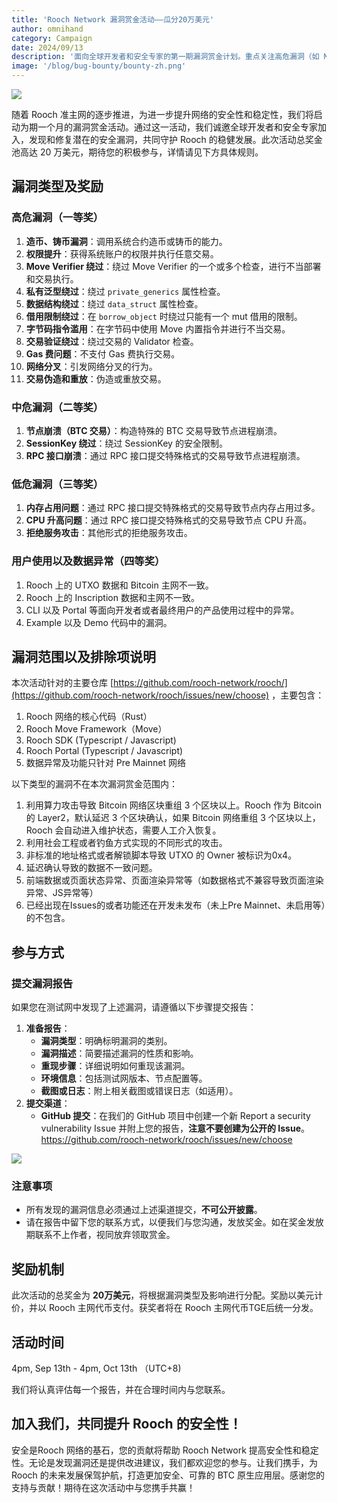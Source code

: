 ```yaml
---
title: 'Rooch Network 漏洞赏金活动——瓜分20万美元'
author: omnihand
category: Campaign
date: 2024/09/13
description: '面向全球开发者和安全专家的第一期漏洞赏金计划。重点关注高危漏洞（如 Move Verifier 绕过、权限升级）、中危漏洞（如节点崩溃）和低危漏洞（如性能问题）。总奖金池20万美元，为期一个月。'
image: '/blog/bug-bounty/bounty-zh.png'
---
```



<PostHeader />

![](/blog/bug-bounty/bounty-zh.png)

随着 Rooch 准主网的逐步推进，为进一步提升网络的安全性和稳定性，我们将启动为期一个月的漏洞赏金活动。通过这一活动，我们诚邀全球开发者和安全专家加入，发现和修复潜在的安全漏洞，共同守护 Rooch 的稳健发展。此次活动总奖金池高达 20 万美元，期待您的积极参与，详情请见下方具体规则。

## 漏洞类型及奖励

### 高危漏洞（一等奖）

1. **造币、铸币漏洞**：调用系统合约造币或铸币的能力。
2. **权限提升**：获得系统账户的权限并执行任意交易。
3. **Move Verifier 绕过**：绕过 Move Verifier 的一个或多个检查，进行不当部署和交易执行。
4. **私有泛型绕过**：绕过 `private_generics` 属性检查。
5. **数据结构绕过**：绕过 `data_struct` 属性检查。
6. **借用限制绕过**：在 `borrow_object` 时绕过只能有一个 mut 借用的限制。
7. **字节码指令滥用**：在字节码中使用 Move 内置指令并进行不当交易。
8. **交易验证绕过**：绕过交易的 Validator 检查。
9. **Gas 费问题**：不支付 Gas 费执行交易。
10. **网络分叉**：引发网络分叉的行为。
11. **交易伪造和重放**：伪造或重放交易。

### 中危漏洞（二等奖）

1. **节点崩溃（BTC 交易）**：构造特殊的 BTC 交易导致节点进程崩溃。
2. **SessionKey 绕过**：绕过 SessionKey 的安全限制。
3. **RPC 接口崩溃**：通过 RPC 接口提交特殊格式的交易导致节点进程崩溃。

### 低危漏洞（三等奖）

1. **内存占用问题**：通过 RPC 接口提交特殊格式的交易导致节点内存占用过多。
2. **CPU 升高问题**：通过 RPC 接口提交特殊格式的交易导致节点 CPU 升高。
3. **拒绝服务攻击**：其他形式的拒绝服务攻击。

### 用户使用以及数据异常（四等奖）

1. Rooch 上的 UTXO 数据和 Bitcoin 主网不一致。
2. Rooch 上的 Inscription 数据和主网不一致。
3. CLI 以及 Portal 等面向开发者或者最终用户的产品使用过程中的异常。
4. Example 以及 Demo 代码中的漏洞。

## 漏洞范围以及排除项说明

本次活动针对的主要仓库 [https://github.com/rooch-network/rooch/](https://github.com/rooch-network/rooch/issues/new/choose) ，主要包含：

1. Rooch 网络的核心代码（Rust）
2. Rooch Move Framework（Move）
3. Rooch SDK (Typescript / Javascript)
4. Rooch Portal (Typescript / Javascript)
5. 数据异常及功能只针对 Pre Mainnet 网络

以下类型的漏洞不在本次漏洞赏金范围内：

1. 利用算力攻击导致 Bitcoin 网络区块重组 3 个区块以上。Rooch 作为 Bitcoin 的 Layer2，默认延迟 3 个区块确认，如果 Bitcoin 网络重组 3 个区块以上， Rooch 会自动进入维护状态，需要人工介入恢复。
2. 利用社会工程或者钓鱼方式实现的不同形式的攻击。
3. 非标准的地址格式或者解锁脚本导致 UTXO 的 Owner 被标识为0x4。
4. 延迟确认导致的数据不一致问题。
5. 前端数据或页面状态异常、页面渲染异常等（如数据格式不兼容导致页面渲染异常、JS异常等）
6. 已经出现在Issues的或者功能还在开发未发布（未上Pre Mainnet、未启用等）的不包含。

## 参与方式

### 提交漏洞报告

如果您在测试网中发现了上述漏洞，请遵循以下步骤提交报告：

1. **准备报告**：
    - **漏洞类型**：明确标明漏洞的类别。
    - **漏洞描述**：简要描述漏洞的性质和影响。
    - **重现步骤**：详细说明如何重现该漏洞。
    - **环境信息**：包括测试网版本、节点配置等。
    - **截图或日志**：附上相关截图或错误日志（如适用）。
2. **提交渠道**：
    - **GitHub 提交**：在我们的 GitHub 项目中创建一个新 Report a security vulnerability Issue 并附上您的报告，**注意不要创建为公开的 Issue**。https://github.com/rooch-network/rooch/issues/new/choose

![](/blog/bug-bounty/open-issues.png)

### 注意事项

- 所有发现的漏洞信息必须通过上述渠道提交，**不可公开披露**。
- 请在报告中留下您的联系方式，以便我们与您沟通，发放奖金。如在奖金发放期联系不上作者，视同放弃领取赏金。

## 奖励机制

此次活动的总奖金为 **20万美元**，将根据漏洞类型及影响进行分配。奖励以美元计价，并以 Rooch 主网代币支付。获奖者将在 Rooch 主网代币TGE后统一分发。

## 活动时间

4pm, Sep 13th - 4pm, Oct 13th （UTC+8)

我们将认真评估每一个报告，并在合理时间内与您联系。

## 加入我们，共同提升 Rooch 的安全性！

安全是Rooch 网络的基石，您的贡献将帮助 Rooch Network 提高安全性和稳定性。无论是发现漏洞还是提供改进建议，我们都欢迎您的参与。让我们携手，为 Rooch 的未来发展保驾护航，打造更加安全、可靠的 BTC 原生应用层。感谢您的支持与贡献！期待在这次活动中与您携手共赢！
